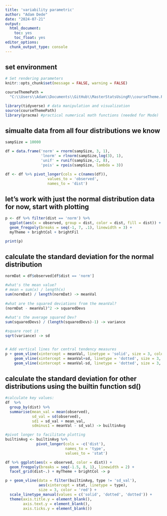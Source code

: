 ```yaml
---
title: 'variability parametric'
author: "Adam Dede"
date: "2024-07-21"
output:
  html_document:
    toc: yes
    toc_float: yes
editor_options:
  chunk_output_type: console
---
```



## set environment

```r

# Set rendering parameters
knitr::opts_chunk$set(message = FALSE, warning = FALSE)

courseThemePath = 
  "C:\\Users\\Adam\\Documents\\GitHub\\MasterStatsUsingR\\courseTheme.R"

library(tidyverse) # data manipulation and visualization
source(courseThemePath)
library(pracma) #practical numerical math functions (needed for Mode)

```

## simualte data from all four distributions we know

```r

sampSize = 10000

df = data.frame('norm' = rnorm(sampSize, 3, 1),
                'lnorm' = rlnorm(sampSize,log(3), 1), 
                'unif' = runif(sampSize,-2, 8),
                'pois' = rpois(sampSize, lambda = 3))

df <- df %>% pivot_longer(cols = c(names(df)), 
                   values_to = 'observed', 
                   names_to = 'dist')


```
## let's work with just the normal distribution data for now, start with plotting
```r

p <- df %>% filter(dist == 'norm') %>%
  ggplot(aes(x = observed, group = dist, color = dist, fill = dist)) + 
  geom_freqpoly(breaks = seq(-1, 7, .1), linewidth = 3) + 
  myTheme + brightCol + brightFil 

print(p) 
```
## calculate the standard deviation for the normal distribution

``` r

normDat = df$observed[df$dist == 'norm'] 

#what's the mean value? 
# mean = sum(x) / length(x) 
sum(normDat) / length(normDat) -> meanVal
  
#what are the squared deviations from the meanVal? 
(normDat - meanVal)^2 -> squaredDevs
  
#what's the average squared Dev?  
sum(squaredDevs) / (length(squaredDevs)-1) -> variance

#square root it
sqrt(variance) -> sd


# Add vertical lines for central tendency measures
p + geom_vline(xintercept = meanVal, linetype = 'solid', size = 3, color = 'red') + 
    geom_vline(xintercept = meanVal+sd, linetype = 'dotted', size = 3, color = 'red') + 
    geom_vline(xintercept = meanVal-sd, linetype = 'dotted', size = 3, color = 'red')


```
## calculate the standard deviation for other distributions using the builtin function sd()

``` r

#calculate key values: 
df  %>%
  group_by(dist) %>%
  summarise(mean_val = mean(observed),
            sd_val = sd(observed),
            sd1 = sd_val + mean_val, 
            sdminus1 = meanVal - sd_val) -> builtinAvg 

#pivot longer to facilitate plotting
builtinAvg <- builtinAvg %>% 
              pivot_longer(cols = -c('dist'), 
                           names_to = 'type', 
                           values_to = 'stat')

df %>% ggplot(aes(x = observed, color = dist)) + 
  geom_freqpoly(breaks = seq(-1.5, 8, 1), linewidth = 2) + 
  facet_grid(dist~.) + myTheme + brightCol -> p

p + geom_vline(data = filter(builtinAvg, type != 'sd_val'),
               aes(xintercept = stat, linetype = type), 
               size = 3, color = 'red') +
  scale_linetype_manual(values = c('solid', 'dotted', 'dotted')) + 
  theme(axis.title.y = element_blank(), 
        axis.text.y = element_blank(), 
        axis.ticks.y = element_blank())


```

